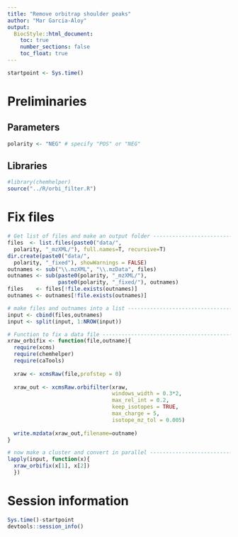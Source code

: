```yaml
---
title: "Remove orbitrap shoulder peaks"
author: "Mar Garcia-Aloy"
output: 
  BiocStyle::html_document:
    toc: true
    number_sections: false
    toc_float: true
---
```


```r
startpoint <- Sys.time()
```


# Preliminaries

## Parameters

```r
polarity <- "NEG" # specify "POS" or "NEG"
```

## Libraries

```r
#library(chemhelper)
source("../R/orbi_filter.R")
```


# Fix files

```r
# Get list of files and make an output folder -------------------------
files  <- list.files(paste0("data/", 
  polarity, "_mzXML/"), full.names=T, recursive=T)
dir.create(paste0("data/", 
  polarity, "_fixed"), showWarnings = FALSE)
outnames <- sub("\\.mzXML", "\\.mzData", files)
outnames <- sub(paste0(polarity, "_mzXML/"), 
                paste0(polarity, "_fixed/"), outnames)
files    <- files[!file.exists(outnames)]
outnames <- outnames[!file.exists(outnames)]

# make files and outnames into a list ---------------------------------
input <- cbind(files,outnames)
input <- split(input, 1:NROW(input))

# Function to fix a data file -----------------------------------------
xraw_orbifix <- function(file,outname){
  require(xcms)
  require(chemhelper)
  require(caTools)
  
  xraw <- xcmsRaw(file,profstep = 0)
  
  xraw_out <- xcmsRaw.orbifilter(xraw,
                                 windows_width = 0.3*2,
                                 max_rel_int = 0.2,
                                 keep_isotopes = TRUE,
                                 max_charge = 5,
                                 isotope_mz_tol = 0.005)
  
  write.mzdata(xraw_out,filename=outname)
}

# now make a cluster and convert in parallel --------------------------
lapply(input, function(x){
  xraw_orbifix(x[1], x[2])
  })
```


# Session information

```r
Sys.time()-startpoint
devtools::session_info()
```